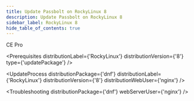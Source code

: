 ```yaml
---
title: Update Passbolt on RockyLinux 8
description: Update Passbolt on RockyLinux 8
sidebar_label: RockyLinux 8
hide_table_of_contents: true
---
```



<div style={{display: "flex", gap: "1rem"}}>
  <Chips link="https://www.passbolt.com/ce/rockylinux" isUnderMainTitle={true}>CE</Chips>
  <Chips link="https://www.passbolt.com/pricing/pro" isUnderMainTitle={true}>Pro</Chips>
</div>

<Prerequisites
  distributionLabel={'RockyLinux'}
  distributionVersion={'8'}
  type={'updatePackage'}
/>

<UpdateProcess
  distributionPackage={'dnf'}
  distributionLabel={'RockyLinux'}
  distributionVersion={'8'}
  distributionWebUser={'nginx'}
/>

<Troubleshooting distributionPackage={'dnf'} webServerUser={'nginx'} />

<InCaseOfIssues />
